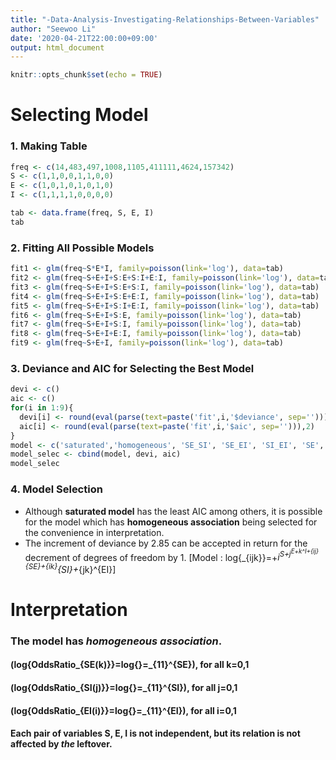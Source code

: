 ```yaml
---
title: "-Data-Analysis-Investigating-Relationships-Between-Variables"
author: "Seewoo Li"
date: '2020-04-21T22:00:00+09:00'
output: html_document
---
```


```r
knitr::opts_chunk$set(echo = TRUE)
```

# Selecting Model

### 1. Making Table
```r
freq <- c(14,483,497,1008,1105,411111,4624,157342)
S <- c(1,1,0,0,1,1,0,0)
E <- c(1,0,1,0,1,0,1,0)
I <- c(1,1,1,1,0,0,0,0)

tab <- data.frame(freq, S, E, I)
tab
```

### 2. Fitting All Possible Models
```r
fit1 <- glm(freq~S*E*I, family=poisson(link='log'), data=tab)
fit2 <- glm(freq~S+E+I+S:E+S:I+E:I, family=poisson(link='log'), data=tab)
fit3 <- glm(freq~S+E+I+S:E+S:I, family=poisson(link='log'), data=tab)
fit4 <- glm(freq~S+E+I+S:E+E:I, family=poisson(link='log'), data=tab)
fit5 <- glm(freq~S+E+I+S:I+E:I, family=poisson(link='log'), data=tab)
fit6 <- glm(freq~S+E+I+S:E, family=poisson(link='log'), data=tab)
fit7 <- glm(freq~S+E+I+S:I, family=poisson(link='log'), data=tab)
fit8 <- glm(freq~S+E+I+E:I, family=poisson(link='log'), data=tab)
fit9 <- glm(freq~S+E+I, family=poisson(link='log'), data=tab)
```

### 3. Deviance and AIC for Selecting the Best Model
```r
devi <- c()
aic <- c()
for(i in 1:9){
  devi[i] <- round(eval(parse(text=paste('fit',i,'$deviance', sep=''))),2)
  aic[i] <- round(eval(parse(text=paste('fit',i,'$aic', sep=''))),2)
}
model <- c('saturated','homogeneous', 'SE_SI', 'SE_EI', 'SI_EI', 'SE', 'SI', 'EI','Mutual indep')
model_selec <- cbind(model, devi, aic)
model_selec
```

### 4. Model Selection
* Although **saturated model** has the least AIC among others, it is possible for the model which has **homogeneous association** being selected for the convenience in interpretation.
* The increment of deviance by 2.85 can be accepted in return for the decrement of degrees of freedom by 1.
\[Model : log{\mu_{ijk}}=\lambda+\lambda_i^S+\lambda_j^E+\lambda_k^I+\lambda_{ij}^{SE}+\lambda_{ik}^{SI}+\lambda_{jk}^{EI}\]


# Interpretation
### The model has *homogeneous association*.
#### \(log{OddsRatio_{SE(k)}}=log{\frac{\mu_{11(k)}\mu_{00(k)}}{\mu_{10(k)}\mu_{01(k)}}}=\lambda_{11}^{SE}\), for all k=0,1
#### \(log{OddsRatio_{SI(j)}}=log{\frac{\mu_{1(j)1}\mu_{0(j)0}}{\mu_{1(j)0}\mu_{0(j)1}}}=\lambda_{11}^{SI}\), for all j=0,1
#### \(log{OddsRatio_{EI(i)}}=log{\frac{\mu_{(i)11}\mu_{(i)00}}{\mu_{(i)10}\mu_{(i)01}}}=\lambda_{11}^{EI}\), for all i=0,1
#### Each pair of variables S, E, I is not independent, but its relation is not affected by *the* leftover.

